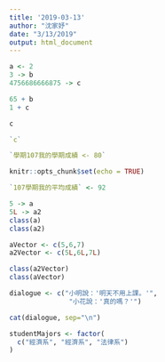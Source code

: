 ```yaml
---
title: '2019-03-13'
author: "沈家妤"
date: "3/13/2019"
output: html_document
---
```

```r
a <- 2
3 -> b
4756686666875 -> c
```

```r
65 + b
1 + c
```

```r
c
```

```r
`c`
```

```r
`學期107我的學期成績 <- 80`
```

```r
knitr::opts_chunk$set(echo = TRUE)
```
```r
`107學期我的平均成績` <- 92
```

```r
5 -> a
5L -> a2
class(a)
class(a2)
```
```r
aVector <- c(5,6,7)
a2Vector <- c(5L,6L,7L)
```

```r
class(a2Vector)
class(aVector)
```
```r
dialogue <- c("小明說：'明天不用上課。'",
               "小花說：'真的嗎？'")

cat(dialogue, sep="\n")
```

```r
studentMajors <- factor(
  c("經濟系", "經濟系", "法律系")
)
```


